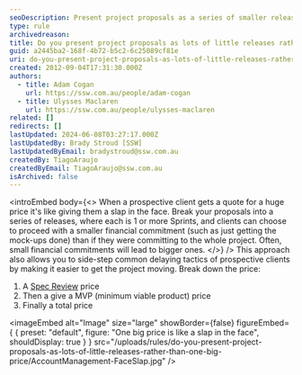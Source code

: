 ```yaml
---
seoDescription: Present project proposals as a series of smaller releases, making it easier for clients to commit and reducing the risk of delayed decisions.
type: rule
archivedreason:
title: Do you present project proposals as lots of little releases rather than one big price?
guid: a2445ba2-168f-4b72-b5c2-6c25089cf81e
uri: do-you-present-project-proposals-as-lots-of-little-releases-rather-than-one-big-price
created: 2012-09-04T17:31:30.000Z
authors:
  - title: Adam Cogan
    url: https://ssw.com.au/people/adam-cogan
  - title: Ulysses Maclaren
    url: https://ssw.com.au/people/ulysses-maclaren
related: []
redirects: []
lastUpdated: 2024-06-08T03:27:17.000Z
lastUpdatedBy: Brady Stroud [SSW]
lastUpdatedByEmail: bradystroud@ssw.com.au
createdBy: TiagoAraujo
createdByEmail: TiagoAraujo@ssw.com.au
isArchived: false
---
```


<introEmbed
  body={<>
When a prospective client gets a quote for a huge price it's like giving them a slap in the face. Break your proposals into a series of releases, where each is 1 or more Sprints, and clients can choose to proceed with a smaller financial commitment (such as just getting the mock-ups done) than if they were committing to the whole project. Often, small financial commitments will lead to bigger ones.
  </>}
/>
This approach also allows you to side-step common delaying tactics of prospective clients by making it easier to get the project moving. Break down the price:

1. A [Spec Review](/conduct-a-spec-review) price
2. Then a give a MVP (minimum viable product) price
3. Finally a total price


<imageEmbed
  alt="Image"
  size="large"
  showBorder={false}
  figureEmbed={ {
    preset: "default",
    figure: "One big price is like a slap in the face",
    shouldDisplay: true
  } }
  src="/uploads/rules/do-you-present-project-proposals-as-lots-of-little-releases-rather-than-one-big-price/AccountManagement-FaceSlap.jpg"
/>
